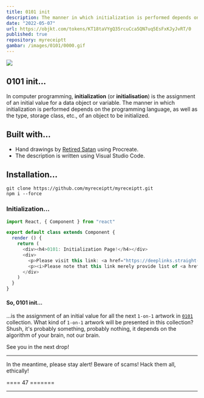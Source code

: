 ```yaml
---
title: 0101 init
description: The manner in which initialization is performed depends on the type, storage class, etc., of an object to be initialized.
date: "2022-05-07"
url: https://objkt.com/tokens/KT18taVYgQ35rcuCca5QN7uq5EsFxKJyJvRT/0
published: true
repository: myreceiptt
gambar: /images/0101/0000.gif
---
```


[![](/images/0101/0000.gif)](/images/0101/0000.gif)

## 0101 init...

In computer programming, **initialization** (or **initialisation**) is the assignment of an initial value for a data object or variable. The manner in which initialization is performed depends on the programming language, as well as the type, storage class, etc., of an object to be initialized.

## Built with...

- Hand drawings by [Retired Satan](https://objkt.com/@mrsatan) using Procreate.
- The description is written using Visual Studio Code.

## Installation...

```sh-session
git clone https://github.com/myreceiptt/myreceiptt.git
npm i --force
```

### Initialization...

```ts
import React, { Component } from "react"

export default class extends Component {
  render () {
    return (
      <div><h4>0101: Initialization Page!</h4></div>
      <div>
        <p>Please visit this link: <a href="https://deeplinks.straight-line.org/" target="_blank" rel="noreferrer">Prof. NOTA's Deep Links</a></p>
        <p><i>Please note that this link merely provide list of <a href="https://deeplinks.straight-line.org/" target="_blank" rel="noreferrer">Prof. NOTA's Deep Links</a> and does not facilitate the access to or use of the Deep Links.</i></p>
      </div>
    )
  }
}
```

#### So, 0101 init...

...is the assignment of an initial value for all the next `1-on-1` artwork in [`0101`](/stories/) collection. What kind of `1-on-1` artwork will be presented in this collection? Shush, it's probably something, probably nothing, it depends on the algorithm of your brain, not our brain.

See you in the next drop!

---

In the meantime, please stay alert! Beware of scams! Hack them all, ethically!

==== 47 =======

---